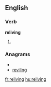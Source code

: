 ==English==

===Verb===
'''reliving'''

# {{present participle of|relive}}

===Anagrams===
* {{alphagram|egiilnrv}}
* [[reviling#English|reviling]]

[[fr:reliving]]
[[hu:reliving]]